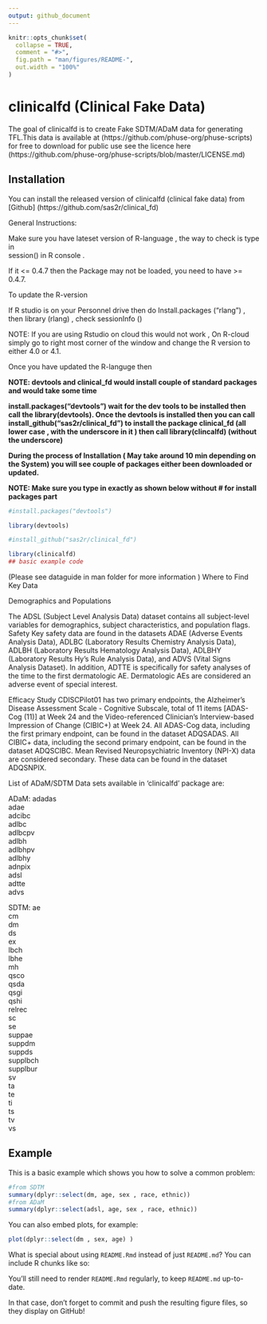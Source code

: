 ```yaml
---
output: github_document
---
```


<!-- README.md is generated from README.Rmd. Please edit that file -->

```r
knitr::opts_chunk$set(
  collapse = TRUE,
  comment = "#>",
  fig.path = "man/figures/README-",
  out.width = "100%"
)
```

# clinicalfd (Clinical Fake Data)

<!-- badges: start -->
<!-- badges: end -->

The goal of clinicalfd is to create Fake SDTM/ADaM data for generating TFL.This data is 
available at  (https://github.com/phuse-org/phuse-scripts) for free to download for public use see the licence here (https://github.com/phuse-org/phuse-scripts/blob/master/LICENSE.md)

## Installation

You can install the released version of clinicalfd (clinical fake data) from [Github] (https://github.com/sas2r/clinical_fd)

General Instructions:

Make sure you have lateset version of R-language , the way to check is type in  
session() in R console .

If it <= 0.4.7 then the Package may not be loaded, you need to have >= 0.4.7.

To update the R-version 

If R studio is on your Personnel drive then do
 Install.packages ("rlang") ,
 then library (rlang) ,
 check sessionInfo ()

NOTE: If you are using Rstudio on cloud this would not work , On R-cloud simply go to right most corner of the window and change the R version to either 4.0 or 4.1. 

Once you have updated the R-languge then 

<B>NOTE: devtools and clinical_fd would install couple of standard packages and would take some time 

install.packages("devtools")   wait for the dev tools to be installed 
 then call the library(devtools). Once the devtools is installed then you can call install_github("sas2r/clinical_fd")  to 
install the package clinical_fd  (all lower case , with the underscore in it  ) then call library(clincalfd) (without the underscore)

During the process of Installation ( May take around 10 min depending on the System) you will see couple of packages either been downloaded or updated. 

NOTE: Make sure you type in exactly as shown below without # for install packages part
</B>

```r
#install.packages("devtools") 

library(devtools)

#install_github("sas2r/clinical_fd")

library(clinicalfd)
## basic example code
```
(Please see dataguide in man folder for more information )
Where to Find Key Data

Demographics and Populations

  The ADSL (Subject Level Analysis Data) dataset contains all subject-level variables for
  demographics, subject characteristics, and population flags.
  Safety
  Key safety data are found in the datasets ADAE (Adverse Events Analysis Data), ADLBC
  (Laboratory Results Chemistry Analysis Data), ADLBH (Laboratory Results Hematology
  Analysis Data), ADLBHY (Laboratory Results Hy’s Rule Analysis Data), and ADVS (Vital
  Signs Analysis Dataset). In addition, ADTTE is specifically for safety analyses of the time to the
  first dermatologic AE. Dermatologic AEs are considered an adverse event of special interest.
  
Efficacy
  Study CDISCPilot01 has two primary endpoints, the Alzheimer’s Disease Assessment Scale -
  Cognitive Subscale, total of 11 items [ADAS-Cog (11)] at Week 24 and the Video-referenced
  Clinician’s Interview-based Impression of Change (CIBIC+) at Week 24. All ADAS-Cog data,
  including the first primary endpoint, can be found in the dataset ADQSADAS. All CIBIC+ data,
  including the second primary endpoint, can be found in the dataset ADQSCIBC.
  Mean Revised Neuropsychiatric Inventory (NPI-X) data are considered secondary. These data
  can be found in the dataset ADQSNPIX.

List of ADaM/SDTM Data sets available in ‘clinicalfd’ package are:

ADaM: 
    adadas         
    adae           
    adcibc         
    adlbc          
    adlbcpv        
    adlbh          
    adlbhpv        
    adlbhy         
    adnpix         
    adsl           
    adtte          
    advs 

SDTM: 
    ae               
    cm               
    dm               
    ds              
    ex              
    lbch            
    lbhe            
    mh              
    qsco            
    qsda            
    qsgi            
    qshi            
    relrec          
    sc              
    se              
    suppae          
    suppdm          
    suppds          
    supplbch        
    supplbur        
    sv              
    ta              
    te              
    ti              
    ts              
    tv              
    vs  
    
## Example

This is a basic example which shows you how to solve a common problem:

```r
#from SDTM
summary(dplyr::select(dm, age, sex , race, ethnic))
#from ADaM
summary(dplyr::select(adsl, age, sex , race, ethnic))
```

You can also embed plots, for example:

```r
plot(dplyr::select(dm , sex, age) )
```

What is special about using `README.Rmd` instead of just `README.md`? You can include R chunks like so:

You'll still need to render `README.Rmd` regularly, to keep `README.md` up-to-date.

In that case, don't forget to commit and push the resulting figure files, so they display on GitHub!
